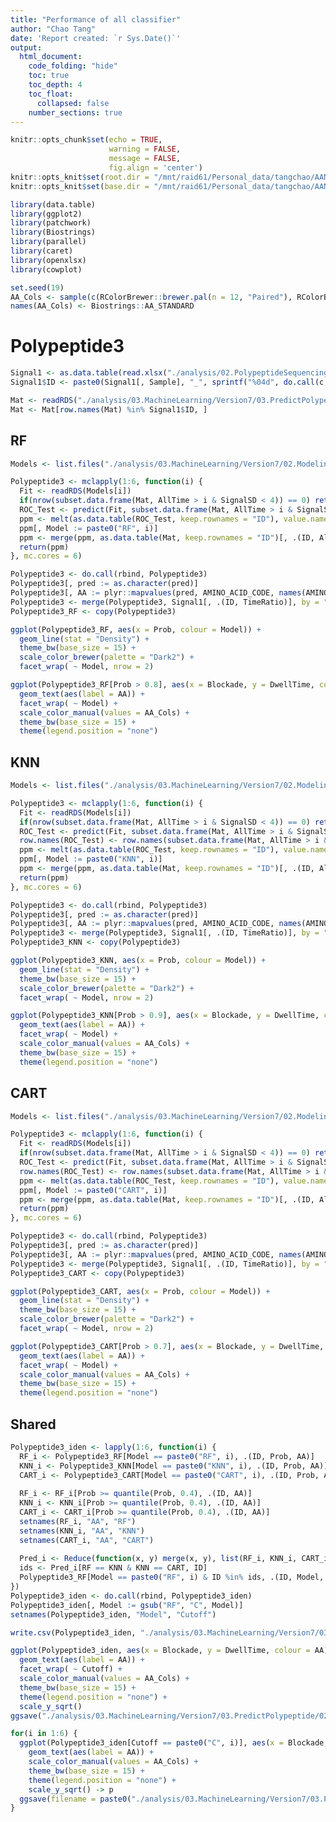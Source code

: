 ```yaml
---
title: "Performance of all classifier"
author: "Chao Tang"
date: 'Report created: `r Sys.Date()`'
output: 
  html_document: 
    code_folding: "hide"
    toc: true
    toc_depth: 4
    toc_float: 
      collapsed: false
    number_sections: true
---
```


```r
knitr::opts_chunk$set(echo = TRUE, 
                      warning = FALSE, 
                      message = FALSE, 
                      fig.align = 'center')
knitr::opts_knit$set(root.dir = "/mnt/raid61/Personal_data/tangchao/AANanopore")
knitr::opts_knit$set(base.dir = "/mnt/raid61/Personal_data/tangchao/AANanopore")
```

```r
library(data.table)
library(ggplot2)
library(patchwork)
library(Biostrings)
library(parallel)
library(caret)
library(openxlsx)
library(cowplot)
```

```r
set.seed(19)
AA_Cols <- sample(c(RColorBrewer::brewer.pal(n = 12, "Paired"), RColorBrewer::brewer.pal(n = 8, "Dark2")), 20)
names(AA_Cols) <- Biostrings::AA_STANDARD
```

# Polypeptide3

```r
Signal1 <- as.data.table(read.xlsx("./analysis/02.PolypeptideSequencing/20211025/Version2/Polypeptide3_DRVYIHPFHL.xlsx"))
Signal1$ID <- paste0(Signal1[, Sample], "_", sprintf("%04d", do.call(c, lapply(Signal1[, .N, Sample][, N], function(x) seq_len(x)))))

Mat <- readRDS("./analysis/03.MachineLearning/Version7/03.PredictPolypeptide/01.PolypeptideSignalTransformation/Polypeptide3_DRVYIHPFHL.signal.Rds")
Mat <- Mat[row.names(Mat) %in% Signal1$ID, ]
```

## RF

```r
Models <- list.files("./analysis/03.MachineLearning/Version7/02.Modeling/01.RF/01.Models", "Rds", full.names = T)
```

```r
Polypeptide3 <- mclapply(1:6, function(i) {
  Fit <- readRDS(Models[i])
  if(nrow(subset.data.frame(Mat, AllTime > i & SignalSD < 4)) == 0) return(NULL)
  ROC_Test <- predict(Fit, subset.data.frame(Mat, AllTime > i & SignalSD < 4), type = "prob")
  ppm <- melt(as.data.table(ROC_Test, keep.rownames = "ID"), value.name = "Prob", variable.name = "pred")[, .SD[which.max(Prob), ], ID]
  ppm[, Model := paste0("RF", i)]
  ppm <- merge(ppm, as.data.table(Mat, keep.rownames = "ID")[, .(ID, AllTime, DwellTime, SignalSD, Blockade)], by = "ID")
  return(ppm)
}, mc.cores = 6)

Polypeptide3 <- do.call(rbind, Polypeptide3)
Polypeptide3[, pred := as.character(pred)]
Polypeptide3[, AA := plyr::mapvalues(pred, AMINO_ACID_CODE, names(AMINO_ACID_CODE))]
Polypeptide3 <- merge(Polypeptide3, Signal1[, .(ID, TimeRatio)], by = "ID")
Polypeptide3_RF <- copy(Polypeptide3)
```

```r
ggplot(Polypeptide3_RF, aes(x = Prob, colour = Model)) + 
  geom_line(stat = "Density") + 
  theme_bw(base_size = 15) + 
  scale_color_brewer(palette = "Dark2") + 
  facet_wrap( ~ Model, nrow = 2)
```

```r
ggplot(Polypeptide3_RF[Prob > 0.8], aes(x = Blockade, y = DwellTime, colour = AA)) + 
  geom_text(aes(label = AA)) +
  facet_wrap( ~ Model) + 
  scale_color_manual(values = AA_Cols) + 
  theme_bw(base_size = 15) + 
  theme(legend.position = "none")
```

## KNN

```r
Models <- list.files("./analysis/03.MachineLearning/Version7/02.Modeling/05.knn/01.Models", "Rds", full.names = T)
```

```r
Polypeptide3 <- mclapply(1:6, function(i) {
  Fit <- readRDS(Models[i])
  if(nrow(subset.data.frame(Mat, AllTime > i & SignalSD < 4)) == 0) return(NULL)
  ROC_Test <- predict(Fit, subset.data.frame(Mat, AllTime > i & SignalSD < 4), type = "prob")
  row.names(ROC_Test) <- row.names(subset.data.frame(Mat, AllTime > i & SignalSD < 4))
  ppm <- melt(as.data.table(ROC_Test, keep.rownames = "ID"), value.name = "Prob", variable.name = "pred")[, .SD[which.max(Prob), ], ID]
  ppm[, Model := paste0("KNN", i)]
  ppm <- merge(ppm, as.data.table(Mat, keep.rownames = "ID")[, .(ID, AllTime, DwellTime, SignalSD, Blockade)], by = "ID")
  return(ppm)
}, mc.cores = 6)

Polypeptide3 <- do.call(rbind, Polypeptide3)
Polypeptide3[, pred := as.character(pred)]
Polypeptide3[, AA := plyr::mapvalues(pred, AMINO_ACID_CODE, names(AMINO_ACID_CODE))]
Polypeptide3 <- merge(Polypeptide3, Signal1[, .(ID, TimeRatio)], by = "ID")
Polypeptide3_KNN <- copy(Polypeptide3)
```

```r
ggplot(Polypeptide3_KNN, aes(x = Prob, colour = Model)) + 
  geom_line(stat = "Density") + 
  theme_bw(base_size = 15) + 
  scale_color_brewer(palette = "Dark2") + 
  facet_wrap( ~ Model, nrow = 2)
```

```r
ggplot(Polypeptide3_KNN[Prob > 0.9], aes(x = Blockade, y = DwellTime, colour = AA)) + 
  geom_text(aes(label = AA)) +
  facet_wrap( ~ Model) + 
  scale_color_manual(values = AA_Cols) + 
  theme_bw(base_size = 15) + 
  theme(legend.position = "none")
```

## CART

```r
Models <- list.files("./analysis/03.MachineLearning/Version7/02.Modeling/06.CART/01.Models", "Rds", full.names = T)
```

```r
Polypeptide3 <- mclapply(1:6, function(i) {
  Fit <- readRDS(Models[i])
  if(nrow(subset.data.frame(Mat, AllTime > i & SignalSD < 4)) == 0) return(NULL)
  ROC_Test <- predict(Fit, subset.data.frame(Mat, AllTime > i & SignalSD < 4), type = "prob")
  row.names(ROC_Test) <- row.names(subset.data.frame(Mat, AllTime > i & SignalSD < 4))
  ppm <- melt(as.data.table(ROC_Test, keep.rownames = "ID"), value.name = "Prob", variable.name = "pred")[, .SD[which.max(Prob), ], ID]
  ppm[, Model := paste0("CART", i)]
  ppm <- merge(ppm, as.data.table(Mat, keep.rownames = "ID")[, .(ID, AllTime, DwellTime, SignalSD, Blockade)], by = "ID")
  return(ppm)
}, mc.cores = 6)

Polypeptide3 <- do.call(rbind, Polypeptide3)
Polypeptide3[, pred := as.character(pred)]
Polypeptide3[, AA := plyr::mapvalues(pred, AMINO_ACID_CODE, names(AMINO_ACID_CODE))]
Polypeptide3 <- merge(Polypeptide3, Signal1[, .(ID, TimeRatio)], by = "ID")
Polypeptide3_CART <- copy(Polypeptide3)
```

```r
ggplot(Polypeptide3_CART, aes(x = Prob, colour = Model)) + 
  geom_line(stat = "Density") + 
  theme_bw(base_size = 15) + 
  scale_color_brewer(palette = "Dark2") + 
  facet_wrap( ~ Model, nrow = 2)
```

```r
ggplot(Polypeptide3_CART[Prob > 0.7], aes(x = Blockade, y = DwellTime, colour = AA)) + 
  geom_text(aes(label = AA)) +
  facet_wrap( ~ Model) + 
  scale_color_manual(values = AA_Cols) + 
  theme_bw(base_size = 15) + 
  theme(legend.position = "none")
```

## Shared

```r
Polypeptide3_iden <- lapply(1:6, function(i) {
  RF_i <- Polypeptide3_RF[Model == paste0("RF", i), .(ID, Prob, AA)]
  KNN_i <- Polypeptide3_KNN[Model == paste0("KNN", i), .(ID, Prob, AA)]
  CART_i <- Polypeptide3_CART[Model == paste0("CART", i), .(ID, Prob, AA)]
  
  RF_i <- RF_i[Prob >= quantile(Prob, 0.4), .(ID, AA)]
  KNN_i <- KNN_i[Prob >= quantile(Prob, 0.4), .(ID, AA)]
  CART_i <- CART_i[Prob >= quantile(Prob, 0.4), .(ID, AA)]
  setnames(RF_i, "AA", "RF")
  setnames(KNN_i, "AA", "KNN")
  setnames(CART_i, "AA", "CART")
  
  Pred_i <- Reduce(function(x, y) merge(x, y), list(RF_i, KNN_i, CART_i))
  ids <- Pred_i[RF == KNN & KNN == CART, ID]
  Polypeptide3_RF[Model == paste0("RF", i) & ID %in% ids, .(ID, Model, DwellTime, Blockade, AA)]
})
Polypeptide3_iden <- do.call(rbind, Polypeptide3_iden)
Polypeptide3_iden[, Model := gsub("RF", "C", Model)]
setnames(Polypeptide3_iden, "Model", "Cutoff")
```

```r
write.csv(Polypeptide3_iden, "./analysis/03.MachineLearning/Version7/03.PredictPolypeptide/02.Prediction/Polypeptide3_Prediction_all_Cutoff.csv")
```

```r
ggplot(Polypeptide3_iden, aes(x = Blockade, y = DwellTime, colour = AA)) + 
  geom_text(aes(label = AA)) +
  facet_wrap( ~ Cutoff) + 
  scale_color_manual(values = AA_Cols) + 
  theme_bw(base_size = 15) + 
  theme(legend.position = "none") + 
  scale_y_sqrt()
ggsave("./analysis/03.MachineLearning/Version7/03.PredictPolypeptide/02.Prediction/Polypeptide3_Prediction_all_Cutoff.pdf", width = 15, height = 8)
```

```r
for(i in 1:6) {
  ggplot(Polypeptide3_iden[Cutoff == paste0("C", i)], aes(x = Blockade, y = DwellTime, colour = AA)) + 
    geom_text(aes(label = AA)) +
    scale_color_manual(values = AA_Cols) + 
    theme_bw(base_size = 15) + 
    theme(legend.position = "none") + 
    scale_y_sqrt() -> p
  ggsave(filename = paste0("./analysis/03.MachineLearning/Version7/03.PredictPolypeptide/02.Prediction/Polypeptide3_Prediction_", i, "_Cutoff.pdf"), p, width = 5, height = 4)
}
```

